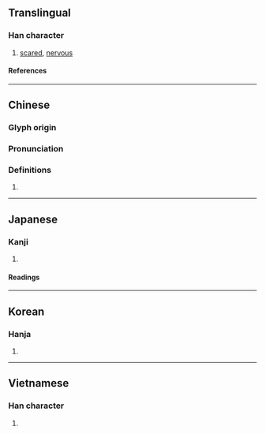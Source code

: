 {{character info/new}}
==Translingual==

===Han character===
{{Han char|rn=61|rad=心|as=06|sn=9|four=97020|canj=PPUK|ids=⿰忄匈}}

# [[scared]], [[nervous]]

====References====
{{Han ref|kx=0384.300|dkj=10573|dj=0715.130|hdz=42298.010|uh=605F}}

----

==Chinese==
{{zh-forms|alt=忷}}

===Glyph origin===
{{Han etym}}

===Pronunciation===
{{zh-pron
|m=xiōng
|c=hung1
|mc=y
|oc=y
|cat=
}}

===Definitions===
{{zh-hanzi}}

# {{rfdef|zh}}

----

==Japanese==

===Kanji===
{{ja-kanji|grade=|rs=心06}}

# {{defn|lang=ja|sort=心06}}

====Readings====
{{ja-readings
|goon=く
|kanon=きょう
|kun=おそ-れる
}}

----

==Korean==

===Hanja===
{{ko-hanja|흉}}

# {{defn|lang=ko|sort=心06}}

----

==Vietnamese==

===Han character===
{{vi-readings|rs=心06|reading=hung}}

# {{defn|lang=vi|sort=心06}}